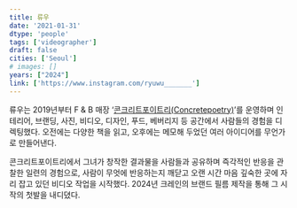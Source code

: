 ```yaml
---
title: 류우
date: '2021-01-31'
dtype: 'people'
tags: ['videographer']
draft: false
cities: ['Seoul']
# images: []
years: ["2024"]
link: ['https://www.instagram.com/ryuwu_______']
---
```


류우는 2019년부터 F & B 매장 ‘[콘크리트포이트리(Concretepoetry)](https://www.instagram.com/concrete__poetry?igsh=dDlnZXkyeXhjcnk2)’를 운영하며 인테리어, 브랜딩, 사진, 비디오, 디자인, 푸드, 베버리지 등 공간에서 사람들의 경험을 디렉팅했다. 오전에는 다양한 책을 읽고, 오후에는 메모해 두었던 여러 아이디어를 무언가로 만들어낸다.

콘크리트포이트리에서 그녀가 창작한 결과물을 사람들과 공유하며 즉각적인 반응을 관찰한 일련의 경험으로, 사람이 무엇에 반응하는지 깨닫고 오랜 시간 마음 깊숙한 곳에 자리 잡고 있던 비디오 작업을 시작했다. 2024년 크레인의 브랜드 필름 제작을 통해 그 시작의 첫발을 내디뎠다.